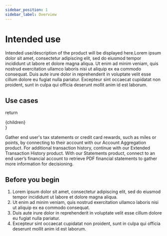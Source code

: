 ```yaml
---
sidebar_position: 1
sidebar_label: Overview
---
```



# Intended use

Intended use/description of the product will be displayed here.Lorem ipsum dolor sit amet, consectetur adipiscing elit, sed do eiusmod tempor incididunt ut labore et dolore magna aliqua. Ut enim ad minim veniam, quis nostrud exercitation ullamco laboris nisi ut aliquip ex ea commodo consequat. Duis aute irure dolor in reprehenderit in voluptate velit esse cillum dolore eu fugiat nulla pariatur. Excepteur sint occaecat cupidatat non proident, sunt in culpa qui officia deserunt mollit anim id est laborum.

## Use cases

  return <div className="mt-6 mb-[60px] grid grid-cols-2 auto-rows-max gap-6">{children}</div>
}

<UseCaseSection>
  <UseCase 
    slug="/use-cases/gather-financial-data" 
    title="Gather financial data"
    Svg={require("@site/static/img/money-hand.svg").default}
  >
    Gather end user's tax statements or credit card rewards, such as miles or points, by connecting to their account with our Account Aggregation product. For additional transaction history, continue with our Extended Transaction History product.
  </UseCase>
  <UseCase 
    slug="/use-cases/review-financial-data" 
    title="Review financial data"
    Svg={require("@site/static/img/magnifying-glass.svg").default}
  >
    With our Statements product, connect to an end user’s financial account to retrieve PDF financial statements to gather more information for decisioning.
  </UseCase>
</UseCaseSection>

## Before you begin

1. Lorem ipsum dolor sit amet, consectetur adipiscing elit, sed do eiusmod tempor incididunt ut labore et dolore magna aliqua.
2. Ut enim ad minim veniam, quis nostrud exercitation ullamco laboris nisi ut aliquip ex ea commodo consequat.
3. Duis aute irure dolor in reprehenderit in voluptate velit esse cillum dolore eu fugiat nulla pariatur.
4. Excepteur sint occaecat cupidatat non proident, sunt in culpa qui officia deserunt mollit anim id est laborum.
